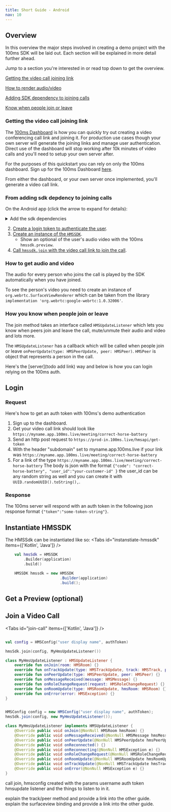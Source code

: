 ```yaml
---
title: Short Guide - Android
nav: 10
---
```


## Overview

In this overview the major steps involved in creating a demo project with the 100ms SDK will be laid out. Each section will be explained in more detail further ahead.

Jump to a section you're interested in or read top down to get the overview.

[Getting the video call joining link](getting-the-video-call-joining-link)

[How to render audio/video](#how-to-get-audio-and-video)

[Adding SDK dependency to joining calls](from-adding-sdk-depdency-to-joining-calls)

[Know when people join or leave](#how-you-know-when-people-join-or-leave)

### Getting the video call joining link

The [100ms Dashboard](https://dashboard.100ms.live/register) is how you can quickly try out creating a video conferencing call link and joining it. For production use cases though your own server will generate the joining links and manage user authentication. Direct use of the dashboard will stop working after 10k minutes of video calls and you'll need to setup your own server after.

For the purposes of this quickstart you can rely on only the 100ms dashboard. Sign up for the 100ms Dashboard [here](https://dashboard.100ms.live/register).

From either the dashboard, or your own server once implemented, you'll generate a video call link.

### From adding sdk depdency to joining calls
On the Android app (click the arrow to expand for details):
<details>
<summary>Add the sdk dependencies</summary>

#### Add the SDK 

- Add the JitPack repository to your root `settings.gradle` at the end of the `respositories` closure:

You can open it easily in Android Studio by double tapping shift and typing `settings.gradle`.

```json{7}:settings.gradle
dependencyResolutionManagement {
    repositoriesMode.set(RepositoriesMode.FAIL_ON_PROJECT_REPOS)
    repositories {
        google()
        mavenCentral()
        jcenter() // Warning: this repository is going to shut down soon
        maven { url 'https://jitpack.io' }
    }
}
rootProject.name = "MyVideoCallApp"
include ':app'

```

- Add the 100ms sdk dependency to your app-level `build.gradle` [![](https://jitpack.io/v/100mslive/android-sdk.svg)](https://jitpack.io/#100mslive/android-sdk)

```json
dependencies {
        // See the version in the jitpack badge above.
		implementation 'com.github.100mslive:android-sdk:x.x.x' 
	}
```

</details>

2. [Create a login token to authenticate the user](#login).
3. [Create an instance of the `HMSSDK`](#instantiate-hmssdk).
    * Show an optional of the user's audio video with the 100ms `hmssdk.preview`.
4. [Call `hmssdk.join` with the video call link to join the call](#join-a-video-call).

### How to get audio and video
The audio for every person who joins the call is played by the SDK automatically when you have joined.

To see the person's video you need to create an instance of `org.webrtc.SurfaceViewRenderer` which can be taken from the library `implementation 'org.webrtc:google-webrtc:1.0.32006'`.


### How you know when people join or leave

The join method takes an interface called `HMSUpdateListener` which lets you know when peers join and leave the call, mute/unmute their audio and video and lots more.

The `HMSUpdateListener` has a callback which will be called when people join or leave `onPeerUpdate(type: HMSPeerUpdate, peer: HMSPeer)`. `HMSPeer` is object that represents a person in the call.


Here's the [server](todo add link) way and below is how you can login relying on the 100ms auth.

## Login

### Request

Here's how to get an auth token with 100ms's demo authentication
1. Sign up to the dashboard.
2. Get your video call link should look like `https://myname.app.100ms.live/meeting/correct-horse-battery`
3. Send an http post request to `https://prod-in.100ms.live/hmsapi/get-token`
4. With the header "subdomain" set to myname.app.100ms.live if your link was `https://myname.app.100ms.live/meeting/correct-horse-battery`
5. For a link of the type `https://myname.app.100ms.live/meeting/correct-horse-battery` The body is json with the format `{"code": "correct-horse-battery", "user_id":"your-customer-id" }` the user_id can be any random string as well and you can create it with `UUID.randomUUID().toString(),`.

### Response

The 100ms server will respond with an auth token in the following json response format `{"token":"some-token-string"}`.

## Instantiate HMSSDK

The HMSSdk can be instantiated like so:
<Tabs id="instanstiate-hmssdk" items={['Kotlin', 'Java']} />

<Tab id='instanstiate-hmssdk-0'>

```kotlin
    val hmsSdk = HMSSDK
        .Builder(application)
        .build()
```
</Tab>

<Tab id='instanstiate-hmssdk-1'>

```java
    HMSSDK hmssdk = new HMSSDK
                        .Builder(application)
                        .build();
```
</Tab>


## Get a Preview (optional)

## Join a Video Call

<Tabs id="join-call" items={['Kotlin', 'Java']} />

<Tab id='join-call-0'>

```kotlin

val config = HMSConfig("user display name", authToken)

hmsSdk.join(config, MyHmsUpdateListener())

class MyHmsUpdateListener : HMSUpdateListener { 
    override fun onJoin(room: HMSRoom) {}
    override fun onTrackUpdate(type: HMSTrackUpdate, track: HMSTrack, peer: HMSPeer) {}
    override fun onPeerUpdate(type: HMSPeerUpdate, peer: HMSPeer) {}
    override fun onMessageReceived(message: HMSMessage) {}
    override fun onRoleChangeRequest(request: HMSRoleChangeRequest) {}
    override fun onRoomUpdate(type: HMSRoomUpdate, hmsRoom: HMSRoom) {}
    override fun onError(error: HMSException) {}
}
```
</Tab>

<Tab id='join-call-1'>

```java

HMSConfig config = new HMSConfig("user display name", authToken);
hmsSdk.join(config, new MyHmsUpdateListener());

class MyHmsUpdateListener implements HMSUpdateListener {
    @Override public void onJoin(@NonNull HMSRoom hmsRoom) {}
    @Override public void onMessageReceived(@NonNull HMSMessage hmsMessage) {}
    @Override public void onPeerUpdate(@NonNull HMSPeerUpdate hmsPeerUpdate, @NonNull HMSPeer hmsPeer) {}
    @Override public void onReconnected() {}
    @Override public void onReconnecting(@NonNull HMSException e) {}
    @Override public void onRoleChangeRequest(@NonNull HMSRoleChangeRequest hmsRoleChangeRequest) {}
    @Override public void onRoomUpdate(@NonNull HMSRoomUpdate hmsRoomUpdate, @NonNull HMSRoom hmsRoom) {}
    @Override public void onTrackUpdate(@NonNull HMSTrackUpdate hmsTrackUpdate, @NonNull HMSTrack hmsTrack, @NonNull HMSPeer hmsPeer) {}
    @Override public void onError(@NonNull HMSException e) {}
}

```

</Tab>


call join,
    hmsconfig created with the params username auth token
    hmsupdate listener and the things to listen to in it.

explain the track/peer method and provide a link into the other guide.
explain the surfaceview binding and provide a link into the other guide.

